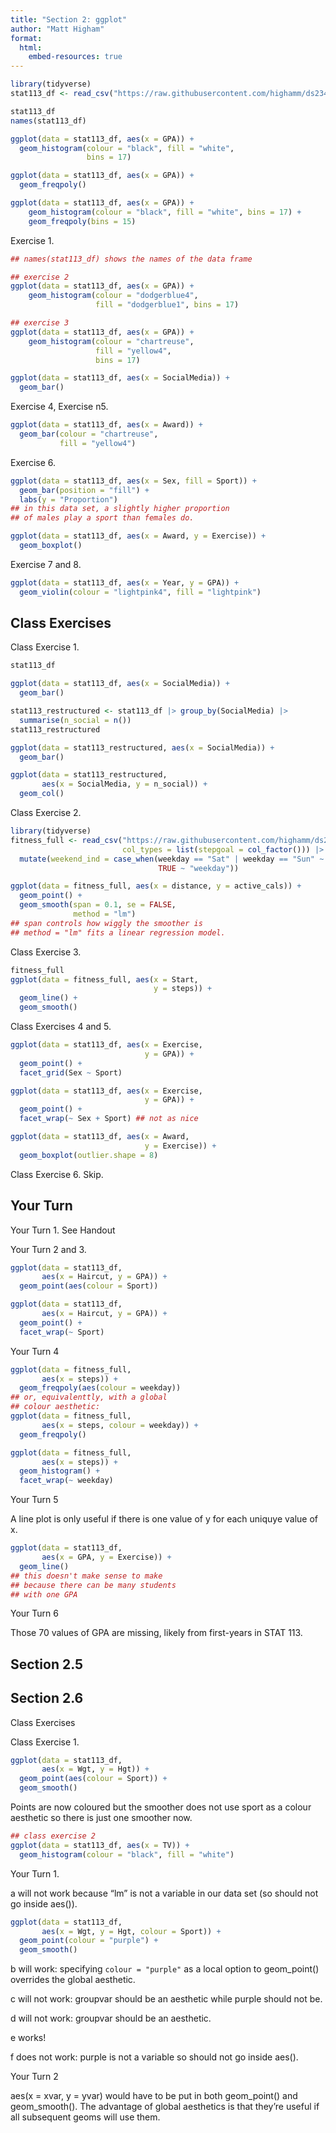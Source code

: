 ```yaml
---
title: "Section 2: ggplot"
author: "Matt Higham"
format: 
  html:
    embed-resources: true
---
```




```r
library(tidyverse)
stat113_df <- read_csv("https://raw.githubusercontent.com/highamm/ds234_quarto/main/data_online/stat113.csv")

stat113_df
names(stat113_df)

ggplot(data = stat113_df, aes(x = GPA)) +
  geom_histogram(colour = "black", fill = "white",
                 bins = 17)

ggplot(data = stat113_df, aes(x = GPA)) +
  geom_freqpoly()

ggplot(data = stat113_df, aes(x = GPA)) +
    geom_histogram(colour = "black", fill = "white", bins = 17) +
    geom_freqpoly(bins = 15)
```

Exercise 1.

```r
## names(stat113_df) shows the names of the data frame

## exercise 2
ggplot(data = stat113_df, aes(x = GPA)) +
    geom_histogram(colour = "dodgerblue4",
                   fill = "dodgerblue1", bins = 17)

## exercise 3
ggplot(data = stat113_df, aes(x = GPA)) +
    geom_histogram(colour = "chartreuse",
                   fill = "yellow4",
                   bins = 17)
```

```r
ggplot(data = stat113_df, aes(x = SocialMedia)) +
  geom_bar()
```

Exercise 4, Exercise n5.

```r
ggplot(data = stat113_df, aes(x = Award)) +
  geom_bar(colour = "chartreuse",
           fill = "yellow4")
```

Exercise 6.

```r
ggplot(data = stat113_df, aes(x = Sex, fill = Sport)) +
  geom_bar(position = "fill") +
  labs(y = "Proportion")
## in this data set, a slightly higher proportion
## of males play a sport than females do.
```

```r
ggplot(data = stat113_df, aes(x = Award, y = Exercise)) +
  geom_boxplot()
```

Exercise 7 and 8.

```r
ggplot(data = stat113_df, aes(x = Year, y = GPA)) +
  geom_violin(colour = "lightpink4", fill = "lightpink")
```

## Class Exercises

Class Exercise 1.

```r
stat113_df

ggplot(data = stat113_df, aes(x = SocialMedia)) +
  geom_bar()

stat113_restructured <- stat113_df |> group_by(SocialMedia) |>
  summarise(n_social = n())
stat113_restructured

ggplot(data = stat113_restructured, aes(x = SocialMedia)) +
  geom_bar()

ggplot(data = stat113_restructured,
       aes(x = SocialMedia, y = n_social)) +
  geom_col()
```

Class Exercise 2.

```r
library(tidyverse)
fitness_full <- read_csv("https://raw.githubusercontent.com/highamm/ds234_quarto/main/data_online/higham_fitness_clean.csv",
                         col_types = list(stepgoal = col_factor())) |>
  mutate(weekend_ind = case_when(weekday == "Sat" | weekday == "Sun" ~ "weekend",
                                 TRUE ~ "weekday"))
```

```r
ggplot(data = fitness_full, aes(x = distance, y = active_cals)) +
  geom_point() +
  geom_smooth(span = 0.1, se = FALSE,
              method = "lm")
## span controls how wiggly the smoother is
## method = "lm" fits a linear regression model.
```

Class Exercise 3. 

```r
fitness_full
ggplot(data = fitness_full, aes(x = Start,
                                y = steps)) +
  geom_line() +
  geom_smooth()
```

Class Exercises 4 and 5.

```r
ggplot(data = stat113_df, aes(x = Exercise,
                              y = GPA)) +
  geom_point() +
  facet_grid(Sex ~ Sport)

ggplot(data = stat113_df, aes(x = Exercise,
                              y = GPA)) +
  geom_point() +
  facet_wrap(~ Sex + Sport) ## not as nice

ggplot(data = stat113_df, aes(x = Award,
                              y = Exercise)) +
  geom_boxplot(outlier.shape = 8)
```

Class Exercise 6. Skip.

## Your Turn 

Your Turn 1. See Handout

Your Turn 2 and 3.

```r
ggplot(data = stat113_df, 
       aes(x = Haircut, y = GPA)) +
  geom_point(aes(colour = Sport))

ggplot(data = stat113_df, 
       aes(x = Haircut, y = GPA)) +
  geom_point() +
  facet_wrap(~ Sport)
```

Your Turn 4

```r
ggplot(data = fitness_full,
       aes(x = steps)) +
  geom_freqpoly(aes(colour = weekday))
## or, equivalenttly, with a global 
## colour aesthetic:
ggplot(data = fitness_full,
       aes(x = steps, colour = weekday)) +
  geom_freqpoly()

ggplot(data = fitness_full,
       aes(x = steps)) +
  geom_histogram() +
  facet_wrap(~ weekday)
```

Your Turn 5

A line plot is only useful if there is one value of y for each uniquye value of x.

```r
ggplot(data = stat113_df,
       aes(x = GPA, y = Exercise)) +
  geom_line()
## this doesn't make sense to make
## because there can be many students
## with one GPA
```

Your Turn 6

Those 70 values of GPA are missing, likely from first-years in STAT 113. 

## Section 2.5



## Section 2.6

Class Exercises

Class Exercise 1.

```r
ggplot(data = stat113_df,
       aes(x = Wgt, y = Hgt)) +
  geom_point(aes(colour = Sport)) +
  geom_smooth()
```

Points are now coloured but the smoother does not use sport as a colour aesthetic so there is just one smoother now.

```r
## class exercise 2
ggplot(data = stat113_df, aes(x = TV)) +
  geom_histogram(colour = "black", fill = "white")
```

Your Turn 1.

a will not work because "lm" is not a variable in our data set (so should not go inside aes()).


```r
ggplot(data = stat113_df,
       aes(x = Wgt, y = Hgt, colour = Sport)) +
  geom_point(colour = "purple") +
  geom_smooth()
```

b will work: specifying `colour = "purple"` as a local option to geom_point() overrides the global aesthetic.

c will not work: groupvar should be an aesthetic while purple should not be.

d will not work: groupvar should be an aesthetic.

e works!

f does not work: purple is not a variable so should not go inside aes().

Your Turn 2

aes(x = xvar, y = yvar) would have to be put in both geom_point() and geom_smooth(). The advantage of global aesthetics is that they're useful if all subsequent geoms will use them.